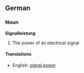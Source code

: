 ==German==
===Noun===
'''Signalleistung'''

# The power of an electrical signal

====Translations====

*English: [[signal power]]